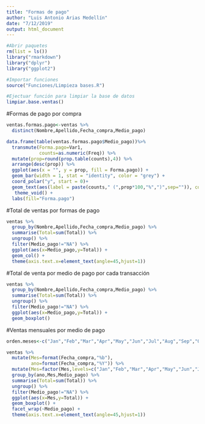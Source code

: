 ```yaml
---
title: "Formas de pago"
author: "Luis Antonio Arias Medellín"
date: "7/12/2019"
output: html_document
---
```


```r
#Abrir paquetes
rm(list = ls())
library("rmarkdown")
library("dplyr")
library("ggplot2")

#Importar funciones
source("Funciones/Limpieza bases.R")

#Ejectuar función para limpiar la base de datos
limpiar.base.ventas()
```

#Formas de pago por compra
```r

ventas.formas.pago<-ventas %>% 
  distinct(Nombre,Apellido,Fecha_compra,Medio_pago)

data.frame(table(ventas.formas.pago$Medio_pago))%>% 
  transmute(Forma.pago=Var1,
            counts=as.numeric(Freq)) %>% 
  mutate(prop=round(prop.table(counts),4)) %>% 
  arrange(desc(prop)) %>%
  ggplot(aes(x = "", y = prop, fill = Forma.pago)) +
  geom_bar(width = 1, stat = "identity", color = "grey") +
  coord_polar("y", start = 0)+
  geom_text(aes(label = paste(counts," (",prop*100,"%",")",sep="")), color = "black",fontface="bold",position = position_stack(vjust = 0.5)) +
   theme_void() +
  labs(fill="Forma.pago")
```

#Total de ventas por formas de pago

```r
ventas %>% 
  group_by(Nombre,Apellido,Fecha_compra,Medio_pago) %>% 
  summarise(Total=sum(Total)) %>% 
  ungroup() %>% 
  filter(Medio_pago!="NA") %>% 
  ggplot(aes(x=Medio_pago,y=Total)) + 
  geom_col() +
  theme(axis.text.x=element_text(angle=45,hjust=1))
```

#Total de venta por medio de pago por cada transacción

```r
ventas %>% 
  group_by(Nombre,Apellido,Fecha_compra,Medio_pago) %>% 
  summarise(Total=sum(Total)) %>% 
  ungroup() %>% 
  filter(Medio_pago!="NA") %>% 
  ggplot(aes(x=Medio_pago,y=Total)) + 
  geom_boxplot()
```

#Ventas mensuales por medio de pago

```r
orden.meses<-c("Jan","Feb","Mar","Apr","May","Jun","Jul","Aug","Sep","Oct","Nov","Dec")

ventas %>% 
  mutate(Mes=format(Fecha_compra,"%b"),
         ano=format(Fecha_compra,"%Y")) %>% 
  mutate(Mes=factor(Mes,levels=c("Jan","Feb","Mar","Apr","May","Jun","Jul","Aug","Sep","Oct","Nov","Dec"))) %>% 
  group_by(ano,Mes,Medio_pago) %>% 
  summarise(Total=sum(Total)) %>% 
  ungroup() %>% 
  filter(Medio_pago!="NA") %>% 
  ggplot(aes(x=Mes,y=Total)) + 
  geom_boxplot() +
  facet_wrap(~Medio_pago) +
  theme(axis.text.x=element_text(angle=45,hjust=1))
  
```